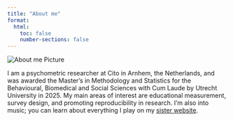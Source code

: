 ```yaml
---
title: "About me"
format:
  html:
    toc: false
    number-sections: false
---
```


:::{.grid}

::: {.g-col-12 .g-col-md-4}

<!-- Profile Image -->
<img src="images/Aboutme.jpg" alt="About me Picture" class="img-fluid">

:::

::: {.g-col-12 .g-col-md-8 .justify-text}

I am a psychometric researcher at Cito in Arnhem, the Netherlands, and was awarded the Master's in Methodology and Statistics for the Behavioural, Biomedical and Social Sciences with Cum Laude by Utrecht University in 2025. My main areas of interest are educational measurement, survey design, and promoting reproducibility in research. I'm also into music; you can learn about everything I play on my [sister website](https://www.adam-maghout.co.uk/){target="_blank"}.

:::

:::
